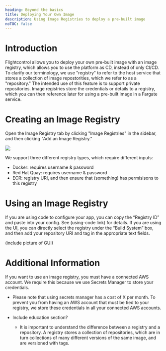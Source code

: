 ```yaml
---
heading: Beyond the basics
title: Deploying Your Own Image
description: Using Image Registries to deploy a pre-built image
noTOC: false
---
```


# Introduction

Flightcontrol allows you to deploy your own pre-built image with an image registry, which allows you to use the platform as CD, instead of only CI/CD. To clarify our terminology, we use "registry" to refer to the host service that stores a collection of image repostorities, which we refer to as a "repository."
The intended use of this feature is to support private repositories.
Image registries store the credentials or details to a registry, which you can then reference later for using a pre-built image in a Fargate service.

# Creating an Image Registry

Open the Image Registry tab by clicking "Image Registries" in the sidebar, and then clicking "Add an Image Registry."

<Image
  rounded={true}
  border={true}
  src="/public/image-registry-sidebar.png"
/>

We support three different registry types, which require different inputs:

- Docker: requires username & password
- Red Hat Quay: requires username & password
- ECR: registry URI, and then ensure that (something) has permisisons to this registry

# Using an Image Registry

If you are using code to configure your app, you can copy the “Registry ID” and paste into your config. See (using-code link) for details. If you are using the UI, you can directly select the registry under the “Build System” box, and then add your repository URI and tag in the appropriate text fields.

(include picture of GUI)

# Additional Information

If you want to use an image registry, you must have a connected AWS account. We require this because we use Secrets Manager to store your credentials.

- Please note that using secrets manager has a cost of X per month. To prevent you from having an AWS account that must be tied to your registry, we store these credentials in all your connected AWS accounts.

- Include education section?
  - It is important to understand the difference between a registry and a repository. A registry stores a collection of repositories, which are in turn collections of many different versions of the same image, and are versioned with tags.
